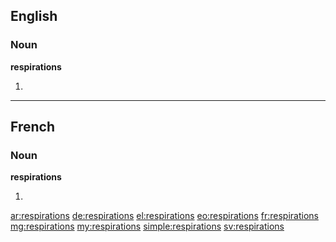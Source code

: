 ==English==

===Noun===
'''respirations'''

# {{plural of|respiration}}

----

==French==

===Noun===
'''respirations''' {{f}}

# {{plural of|respiration|lang=fr}}

[[ar:respirations]]
[[de:respirations]]
[[el:respirations]]
[[eo:respirations]]
[[fr:respirations]]
[[mg:respirations]]
[[my:respirations]]
[[simple:respirations]]
[[sv:respirations]]